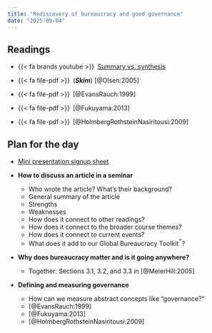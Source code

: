 ```yaml
---
title: "Rediscovery of bureaucracy and good governance"
date: "2025-09-04"
---
```


## Readings

- {{< fa brands youtube >}}&ensp;[Summary vs. synthesis](https://www.youtube.com/watch?v=R_rnkM7jvlY)

- {{< fa file-pdf >}}&ensp;(***Skim***) [@Olsen:2005]

- {{< fa file-pdf >}}&ensp;[@EvansRauch:1999]

- {{< fa file-pdf >}}&ensp;[@Fukuyama:2013]

- {{< fa file-pdf >}}&ensp;[@HolmbergRothsteinNasiritousi:2009]


::: {.content-hidden}

## Plan for the day

- [Mini presentation signup sheet](https://docs.google.com/spreadsheets/d/1QDpvQp8iDq0Fgee_1EJfXYsvuC0-Cu6bReUIH3OR4l8/)

- **How to discuss an article in a seminar**

  - Who wrote the article? What’s their background?
  - General summary of the article
  - Strengths
  - Weaknesses
  - How does it connect to other readings?
  - How does it connect to the broader course themes?
  - How does it connect to current events?
  - What does it add to our Global Bureaucracy Toolkit^™^?

- **Why does bureaucracy matter and is it going anywhere?**

  - Together: Sections 3.1, 3.2, and 3.3 in [@MeierHill:2005]

- **Defining and measuring governance**

  - How can we measure abstract concepts like "governance?"
  - [@EvansRauch:1999]
  - [@Fukuyama:2013]
  - [@HolmbergRothsteinNasiritousi:2009]

:::
